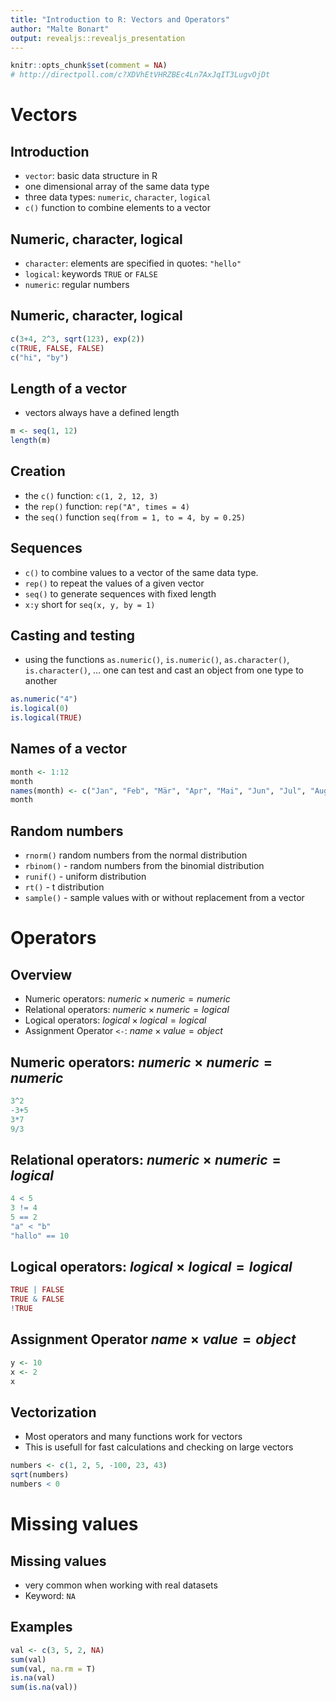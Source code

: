 ```yaml
---
title: "Introduction to R: Vectors and Operators"
author: "Malte Bonart"
output: revealjs::revealjs_presentation
---
```


```r
knitr::opts_chunk$set(comment = NA)
# http://directpoll.com/c?XDVhEtVHRZBEc4Ln7AxJqIT3LugvOjDt
```

# Vectors

## Introduction
- `vector`: basic data structure in R
- one dimensional array of the same data type
- three data types: `numeric`, `character`, `logical` 
- `c()` function to combine elements to a vector

## Numeric, character, logical 
- `character`: elements are specified in quotes: `"hello"`
- `logical`: keywords `TRUE` or `FALSE`
- `numeric`: regular numbers

## Numeric, character, logical 
```r
c(3+4, 2^3, sqrt(123), exp(2))
c(TRUE, FALSE, FALSE)
c("hi", "by")
```

## Length of a vector
- vectors always have a defined length
```r
m <- seq(1, 12)
length(m)
```

## Creation
- the `c()` function: `c(1, 2, 12, 3)`
- the `rep()` function: `rep("A", times = 4)`
- the `seq()` function `seq(from = 1, to = 4, by = 0.25)`

## Sequences
- `c()` to combine values to a vector of the same data type. 
- `rep()` to repeat the values of a given vector
- `seq()` to generate sequences with fixed length
- `x:y` short for `seq(x, y, by = 1)`

## Casting and testing
- using the functions `as.numeric()`, `is.numeric()`, `as.character()`, `is.character()`, ... one can test and cast an object from one type to another
```r
as.numeric("4")
is.logical(0)
is.logical(TRUE)
```

## Names of a vector
```r
month <- 1:12
month
names(month) <- c("Jan", "Feb", "Mär", "Apr", "Mai", "Jun", "Jul", "Aug", "Sep", "Okt", "Nov", "Dez")
month
```

## Random numbers
- `rnorm()` random numbers from the normal distribution
- `rbinom()` - random numbers from the binomial distribution
- `runif()` - uniform distribution 
- `rt()` - t distribution
- `sample()` - sample values with or without replacement from a vector

# Operators
## Overview
- Numeric operators: $numeric \times numeric = numeric$
- Relational operators: $numeric \times numeric = logical$
- Logical operators:  $logical \times logical = logical$
- Assignment Operator `<-`: $name \times value = object$

## Numeric operators: $numeric \times numeric = numeric$
```r
3^2
-3+5
3*7
9/3
```
## Relational operators: $numeric \times numeric = logical$
```r
4 < 5
3 != 4
5 == 2
"a" < "b" 
"hallo" == 10
```
## Logical operators: $logical \times logical = logical$
```r
TRUE | FALSE
TRUE & FALSE
!TRUE
```
## Assignment Operator $name \times value = object$
```r
y <- 10
x <- 2
x
```

## Vectorization
- Most operators and many functions work for vectors 
- This is usefull for fast calculations and checking on large vectors
```r
numbers <- c(1, 2, 5, -100, 23, 43)
sqrt(numbers)
numbers < 0
```


# Missing values
##  Missing values
- very common when working with real datasets
- Keyword: `NA`

## Examples
```r
val <- c(3, 5, 2, NA)
sum(val)
sum(val, na.rm = T)
is.na(val)
sum(is.na(val))

```




